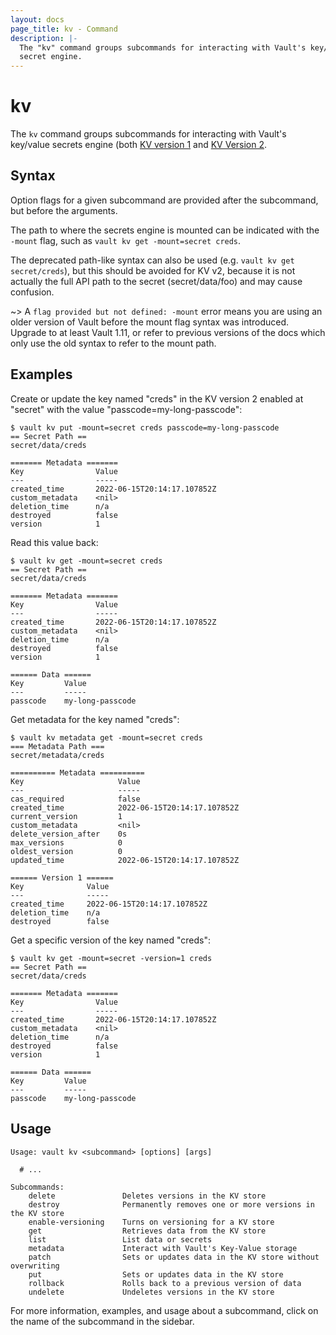```yaml
---
layout: docs
page_title: kv - Command
description: |-
  The "kv" command groups subcommands for interacting with Vault's key/value
  secret engine.
---
```


# kv

The `kv` command groups subcommands for interacting with Vault's key/value
secrets engine (both [KV version 1](/vault/docs/secrets/kv/kv-v1) and [KV
Version 2](/vault/docs/secrets/kv/kv-v2).

## Syntax

Option flags for a given subcommand are provided after the subcommand, but before the arguments.

The path to where the secrets engine is mounted can be indicated with the `-mount` flag, such as `vault kv get -mount=secret creds`.

The deprecated path-like syntax can also be used (e.g. `vault kv get secret/creds`), but this should be avoided
for KV v2, because it is not actually the full API path to the secret 
(secret/data/foo) and may cause confusion.

~> A `flag provided but not defined: -mount` error means you are using an older version of Vault before the 
mount flag syntax was introduced. Upgrade to at least Vault 1.11, or refer to previous versions of the docs 
which only use the old syntax to refer to the mount path.

## Examples

Create or update the key named "creds" in the KV version 2 enabled at "secret"
with the value "passcode=my-long-passcode":

```shell-session
$ vault kv put -mount=secret creds passcode=my-long-passcode
== Secret Path ==
secret/data/creds

======= Metadata =======
Key                Value
---                -----
created_time       2022-06-15T20:14:17.107852Z
custom_metadata    <nil>
deletion_time      n/a
destroyed          false
version            1
```

Read this value back:

```shell-session
$ vault kv get -mount=secret creds
== Secret Path ==
secret/data/creds

======= Metadata =======
Key                Value
---                -----
created_time       2022-06-15T20:14:17.107852Z
custom_metadata    <nil>
deletion_time      n/a
destroyed          false
version            1

====== Data ======
Key         Value
---         -----
passcode    my-long-passcode
```

Get metadata for the key named "creds":

```shell-session
$ vault kv metadata get -mount=secret creds
=== Metadata Path ===
secret/metadata/creds

========== Metadata ==========
Key                     Value
---                     -----
cas_required            false
created_time            2022-06-15T20:14:17.107852Z
current_version         1
custom_metadata         <nil>
delete_version_after    0s
max_versions            0
oldest_version          0
updated_time            2022-06-15T20:14:17.107852Z

====== Version 1 ======
Key              Value
---              -----
created_time     2022-06-15T20:14:17.107852Z
deletion_time    n/a
destroyed        false
```

Get a specific version of the key named "creds":

```shell-session
$ vault kv get -mount=secret -version=1 creds
== Secret Path ==
secret/data/creds

======= Metadata =======
Key                Value
---                -----
created_time       2022-06-15T20:14:17.107852Z
custom_metadata    <nil>
deletion_time      n/a
destroyed          false
version            1

====== Data ======
Key         Value
---         -----
passcode    my-long-passcode
```

## Usage

```text
Usage: vault kv <subcommand> [options] [args]

  # ...

Subcommands:
    delete               Deletes versions in the KV store
    destroy              Permanently removes one or more versions in the KV store
    enable-versioning    Turns on versioning for a KV store
    get                  Retrieves data from the KV store
    list                 List data or secrets
    metadata             Interact with Vault's Key-Value storage
    patch                Sets or updates data in the KV store without overwriting
    put                  Sets or updates data in the KV store
    rollback             Rolls back to a previous version of data
    undelete             Undeletes versions in the KV store
```

For more information, examples, and usage about a subcommand, click on the name
of the subcommand in the sidebar.
